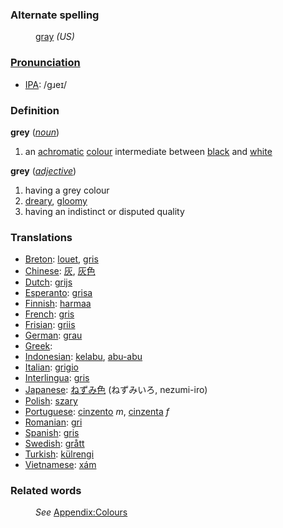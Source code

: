 ===Alternate spelling===
:[[gray]] ''(US)''

===[[Pronunciation]]===
*[[w:IPA|IPA]]: /gɹeɪ/

===Definition===
;'''grey''' (''[[noun]]'')
#an [[achromatic]] [[colour]] intermediate between [[black]] and [[white]]
;'''grey''' (''[[adjective]]'')
#having a grey colour
#[[dreary]], [[gloomy]]
#having an indistinct or disputed quality


===Translations===
* [[Breton]]: [[louet]], [[gris]]
* [[Chinese]]: [[灰]], [[灰]][[色]]
* [[Dutch]]: [[grijs]]
* [[Esperanto]]: [[grisa]]
* [[Finnish]]: [[harmaa]]
* [[French]]: [[gris]]
* [[Frisian]]: [[griis]]
* [[German]]: [[grau]]
* [[Greek]]: [[]]
* [[Indonesian]]: [[kelabu]], [[abu-abu]]
* [[Italian]]: [[grigio]]
* [[Interlingua]]: [[gris]]
* [[Japanese]]: [[ねずみ色]] (ねずみいろ, nezumi-iro)
* [[Polish]]: [[szary]]
* [[Portuguese]]: [[cinzento]] ''m'', [[cinzenta]] ''f''
* [[Romanian]]: [[gri]]
* [[Spanish]]: [[gris]]
* [[Swedish]]: [[grått]]
* [[Turkish]]: [[külrengi]]
* [[Vietnamese]]: [[xám]]

===Related words===
:''See'' [[Wiktionary_Appendix:Colours|Appendix:Colours]]